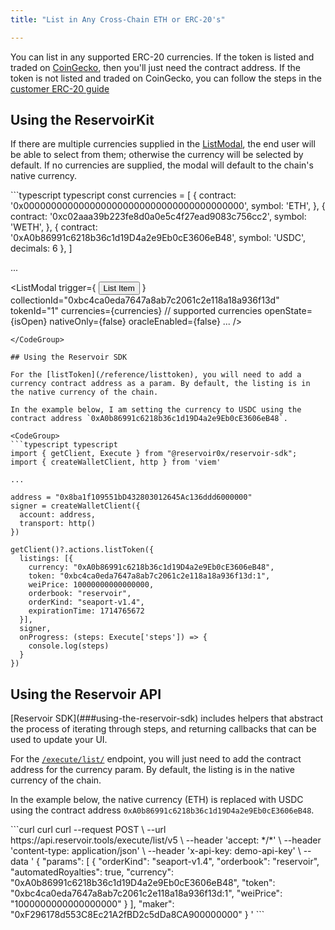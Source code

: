 ```yaml
---
title: "List in Any Cross-Chain ETH or ERC-20's"

---
```


You can list in any supported ERC-20 currencies. If the token is listed and traded on [CoinGecko](https://www.coingecko.com/), then you'll just need the contract address. If the token is not listed and traded on CoinGecko, you can follow the steps in the [customer ERC-20 guide](/docs/adding-support-for-custom-erc-20-token)

## Using the ReservoirKit

If there are multiple currencies supplied in the [ListModal](/reference/listmodal), the end user will be able to select from them; otherwise the currency will be selected by default. If no currencies are supplied, the modal will default to the chain's native currency.

<CodeGroup>
  ```typescript typescript
  const currencies = [
    {
      contract: '0x0000000000000000000000000000000000000000',
      symbol: 'ETH',
    },
    {
      contract: '0xc02aaa39b223fe8d0a0e5c4f27ead9083c756cc2',
      symbol: 'WETH',
    },
    {
      contract: '0xA0b86991c6218b36c1d19D4a2e9Eb0cE3606eB48',
      symbol: 'USDC',
      decimals: 6
    },
  ]

  ...

  <ListModal
    trigger={
      <button>List Item</button>
    }
    collectionId="0xbc4ca0eda7647a8ab7c2061c2e118a18a936f13d"
    tokenId="1"
    currencies={currencies} // supported currencies 
    openState={isOpen}
    nativeOnly={false}
    oracleEnabled={false}
    ...
  />
  ```
</CodeGroup>

## Using the Reservoir SDK

For the [listToken](/reference/listtoken), you will need to add a currency contract address as a param. By default, the listing is in the native currency of the chain.

In the example below, I am setting the currency to USDC using the contract address `0xA0b86991c6218b36c1d19D4a2e9Eb0cE3606eB48`.

<CodeGroup>
  ```typescript typescript
  import { getClient, Execute } from "@reservoir0x/reservoir-sdk";
  import { createWalletClient, http } from 'viem'

  ...

  address = "0x8ba1f109551bD432803012645Ac136ddd6000000"
  signer = createWalletClient({
    account: address,
    transport: http()
  })

  getClient()?.actions.listToken({
    listings: [{  
      currency: "0xA0b86991c6218b36c1d19D4a2e9Eb0cE3606eB48",  
      token: "0xbc4ca0eda7647a8ab7c2061c2e118a18a936f13d:1",  
      weiPrice: 10000000000000000,  
      orderbook: "reservoir",  
      orderKind: "seaport-v1.4",  
      expirationTime: 1714765672  
    }],
    signer,
    onProgress: (steps: Execute['steps']) => {
      console.log(steps)
    }
  })
  ```
</CodeGroup>

## Using the Reservoir API

<Warning>
  [Reservoir SDK](###using-the-reservoir-sdk) includes helpers that abstract the process of iterating through steps, and returning callbacks that can be used to update your UI.
</Warning>

For the [`/execute/list/`](/reference/postexecutelistv5) endpoint, you will just need to add the contract address for the currency param. By default, the listing is in the native currency of the chain.

In the example below, the native currency (ETH) is replaced with USDC using the contract address `0xA0b86991c6218b36c1d19D4a2e9Eb0cE3606eB48`.

<CodeGroup>
  ```curl curl
  curl --request POST \
       --url https://api.reservoir.tools/execute/list/v5 \
       --header 'accept: */*' \
       --header 'content-type: application/json' \
       --header 'x-api-key: demo-api-key' \
       --data '
  {
    "params": [
      {
        "orderKind": "seaport-v1.4",
        "orderbook": "reservoir",
        "automatedRoyalties": true,
        "currency": "0xA0b86991c6218b36c1d19D4a2e9Eb0cE3606eB48",
        "token": "0xbc4ca0eda7647a8ab7c2061c2e118a18a936f13d:1",
        "weiPrice": "1000000000000000000"
      }
    ],
    "maker": "0xF296178d553C8Ec21A2fBD2c5dDa8CA900000000"
  }
  '
  ```
</CodeGroup>
